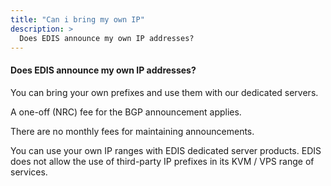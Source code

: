 ```yaml
---
title: "Can i bring my own IP"
description: >
  Does EDIS announce my own IP addresses?
---
```


#### **Does EDIS announce my own IP addresses?**

You can bring your own prefixes and use them with our dedicated servers.

A one-off (NRC) fee for the BGP announcement applies.

There are no monthly fees for maintaining announcements.

<div class="note-callout">You can use your own IP ranges with EDIS dedicated server products.  
EDIS does not allow the use of third-party IP prefixes in its KVM / VPS range of services.</div>